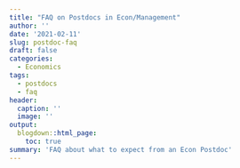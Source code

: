 ```yaml
---
title: "FAQ on Postdocs in Econ/Management"
author: ''
date: '2021-02-11'
slug: postdoc-faq
draft: false
categories:
  - Economics
tags:
  - postdocs
  - faq
header:
  caption: ''
  image: ''
output:
  blogdown::html_page:
    toc: true
summary: 'FAQ about what to expect from an Econ Postdoc'
---
```


